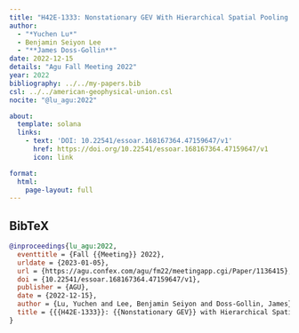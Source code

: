 ```yaml
---
title: "H42E-1333: Nonstationary GEV With Hierarchical Spatial Pooling: A Spatiotemporal Bayesian Framework For Nonstationary Extreme Precipitation Frequency Analysis In The Gulf Coast"
author:
  - "*Yuchen Lu*"
  - Benjamin Seiyon Lee
  - "**James Doss-Gollin**"
date: 2022-12-15
details: "Agu Fall Meeting 2022"
year: 2022
bibliography: ../../my-papers.bib
csl: ../../american-geophysical-union.csl
nocite: "@lu_agu:2022"

about:
  template: solana
  links:
    - text: 'DOI: 10.22541/essoar.168167364.47159647/v1'
      href: https://doi.org/10.22541/essoar.168167364.47159647/v1
      icon: link

format:
  html:
    page-layout: full
---
```


## BibTeX

```bibtex
@inproceedings{lu_agu:2022,
  eventtitle = {Fall {{Meeting}} 2022},
  urldate = {2023-01-05},
  url = {https://agu.confex.com/agu/fm22/meetingapp.cgi/Paper/1136415},
  doi = {10.22541/essoar.168167364.47159647/v1},
  publisher = {AGU},
  date = {2022-12-15},
  author = {Lu, Yuchen and Lee, Benjamin Seiyon and Doss-Gollin, James},
  title = {{{H42E-1333}}: {{Nonstationary GEV}} with Hierarchical Spatial Pooling: A Spatiotemporal {{Bayesian}} Framework for Nonstationary Extreme Precipitation Frequency Analysis in the {{Gulf Coast}}},
}
```